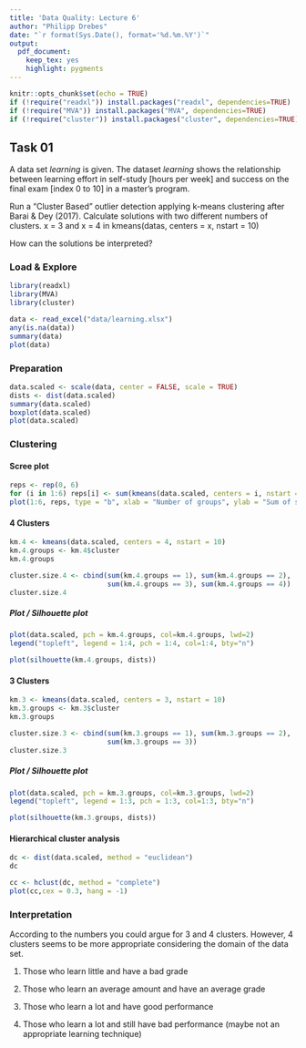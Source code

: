 ```yaml
---
title: 'Data Quality: Lecture 6'
author: "Philipp Drebes"
date: "`r format(Sys.Date(), format='%d.%m.%Y')`"
output:
  pdf_document: 
    keep_tex: yes
    highlight: pygments
---
```


```r
knitr::opts_chunk$set(echo = TRUE)
if (!require("readxl")) install.packages("readxl", dependencies=TRUE)
if (!require("MVA")) install.packages("MVA", dependencies=TRUE)
if (!require("cluster")) install.packages("cluster", dependencies=TRUE)
```

## Task 01

A data set *learning* is given. The dataset *learning* shows the relationship between learning effort in self-study [hours per week] and success on the final exam [index 0 to 10] in a master's program.

Run a "Cluster Based" outlier detection applying k-means clustering after Barai & Dey (2017). Calculate solutions with two different numbers of clusters. x = 3 and x = 4 in kmeans(datas, centers = x, nstart = 10)

How can the solutions be interpreted?

### Load & Explore

```r
library(readxl)
library(MVA)
library(cluster)

data <- read_excel("data/learning.xlsx")
any(is.na(data))
summary(data)
plot(data)
```

### Preparation

```r
data.scaled <- scale(data, center = FALSE, scale = TRUE)
dists <- dist(data.scaled)
summary(data.scaled)
boxplot(data.scaled)
plot(data.scaled)
```

### Clustering

#### Scree plot

```r
reps <- rep(0, 6)
for (i in 1:6) reps[i] <- sum(kmeans(data.scaled, centers = i, nstart = 20)$withinss)
plot(1:6, reps, type = "b", xlab = "Number of groups", ylab = "Sum of squares")
```

#### 4 Clusters

```r
km.4 <- kmeans(data.scaled, centers = 4, nstart = 10)
km.4.groups <- km.4$cluster
km.4.groups

cluster.size.4 <- cbind(sum(km.4.groups == 1), sum(km.4.groups == 2), 
                        sum(km.4.groups == 3), sum(km.4.groups == 4))
cluster.size.4
```

##### Plot / Silhouette plot

```r
plot(data.scaled, pch = km.4.groups, col=km.4.groups, lwd=2)
legend("topleft", legend = 1:4, pch = 1:4, col=1:4, bty="n")

plot(silhouette(km.4.groups, dists))
```

#### 3 Clusters

```r
km.3 <- kmeans(data.scaled, centers = 3, nstart = 10)
km.3.groups <- km.3$cluster
km.3.groups

cluster.size.3 <- cbind(sum(km.3.groups == 1), sum(km.3.groups == 2), 
                        sum(km.3.groups == 3))
cluster.size.3
```

##### Plot / Silhouette plot

```r
plot(data.scaled, pch = km.3.groups, col=km.3.groups, lwd=2)
legend("topleft", legend = 1:3, pch = 1:3, col=1:3, bty="n")

plot(silhouette(km.3.groups, dists))
```

#### Hierarchical cluster analysis

```r
dc <- dist(data.scaled, method = "euclidean")
dc

cc <- hclust(dc, method = "complete")
plot(cc,cex = 0.3, hang = -1)
```

### Interpretation

According to the numbers you could argue for 3 and 4 clusters. However, 4 clusters seems to be more appropriate considering the domain of the data set.

1.  Those who learn little and have a bad grade

2.  Those who learn an average amount and have an average grade

3.  Those who learn a lot and have good performance

4.  Those who learn a lot and still have bad performance (maybe not an appropriate learning technique)
